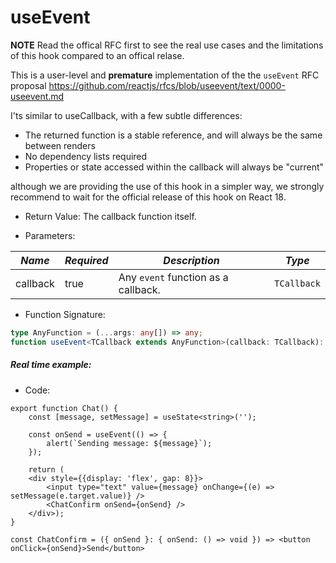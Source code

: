 
<Meta title="Hooks/useEvent" />

# useEvent

**NOTE** Read the offical RFC first to see the real use cases and the limitations of this hook compared to an offical relase.

This is a user-level and **premature** implementation of the the `useEvent` RFC proposal https://github.com/reactjs/rfcs/blob/useevent/text/0000-useevent.md

I'ts similar to useCallback, with a few subtle differences:
- The returned function is a stable reference, and will always be the same between renders
- No dependency lists required
- Properties or state accessed within the callback will always be "current"

although we are providing the use of this hook in a simpler way, 
we strongly recommend to wait for the official release of this hook on React 18.

* Return Value: The callback function itself.

* Parameters:

| *Name* | *Required* | *Description* | *Type* |
|--------|-------------|----------------|--------|
| callback | true | Any `event` function as a callback. | <code>TCallback</code> |

* Function Signature:

```ts dark
type AnyFunction = (...args: any[]) => any;
function useEvent<TCallback extends AnyFunction>(callback: TCallback): TCallback
```

##### Real time example:

<Chat/>

* Code:
```tsx dark
export function Chat() {
    const [message, setMessage] = useState<string>('');

    const onSend = useEvent(() => {
        alert(`Sending message: ${message}`);
    });

    return (
    <div style={{display: 'flex', gap: 8}}>
        <input type="text" value={message} onChange={(e) => setMessage(e.target.value)} />
        <ChatConfirm onSend={onSend} />
    </div>);
}

const ChatConfirm = ({ onSend }: { onSend: () => void }) => <button onClick={onSend}>Send</button>
```